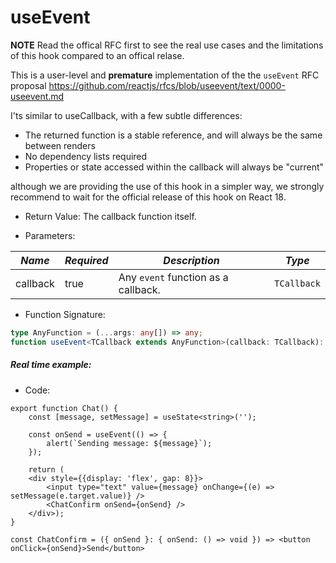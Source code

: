 
<Meta title="Hooks/useEvent" />

# useEvent

**NOTE** Read the offical RFC first to see the real use cases and the limitations of this hook compared to an offical relase.

This is a user-level and **premature** implementation of the the `useEvent` RFC proposal https://github.com/reactjs/rfcs/blob/useevent/text/0000-useevent.md

I'ts similar to useCallback, with a few subtle differences:
- The returned function is a stable reference, and will always be the same between renders
- No dependency lists required
- Properties or state accessed within the callback will always be "current"

although we are providing the use of this hook in a simpler way, 
we strongly recommend to wait for the official release of this hook on React 18.

* Return Value: The callback function itself.

* Parameters:

| *Name* | *Required* | *Description* | *Type* |
|--------|-------------|----------------|--------|
| callback | true | Any `event` function as a callback. | <code>TCallback</code> |

* Function Signature:

```ts dark
type AnyFunction = (...args: any[]) => any;
function useEvent<TCallback extends AnyFunction>(callback: TCallback): TCallback
```

##### Real time example:

<Chat/>

* Code:
```tsx dark
export function Chat() {
    const [message, setMessage] = useState<string>('');

    const onSend = useEvent(() => {
        alert(`Sending message: ${message}`);
    });

    return (
    <div style={{display: 'flex', gap: 8}}>
        <input type="text" value={message} onChange={(e) => setMessage(e.target.value)} />
        <ChatConfirm onSend={onSend} />
    </div>);
}

const ChatConfirm = ({ onSend }: { onSend: () => void }) => <button onClick={onSend}>Send</button>
```